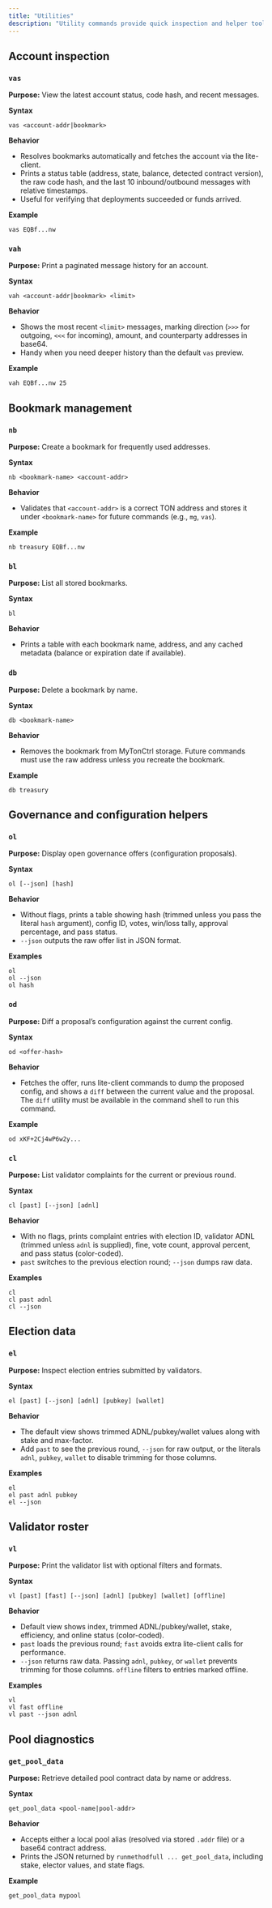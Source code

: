 ```yaml
---
title: "Utilities"
description: "Utility commands provide quick inspection and helper tools for accounts, bookmarks, governance artifacts, and validator data."
---
```


## Account inspection

### `vas`

**Purpose:** View the latest account status, code hash, and recent messages.

**Syntax**

```mytonctrl
vas <account-addr|bookmark>
```

**Behavior**

- Resolves bookmarks automatically and fetches the account via the lite-client.
- Prints a status table (address, state, balance, detected contract version), the raw code hash, and the last 10 inbound/outbound messages with relative timestamps.
- Useful for verifying that deployments succeeded or funds arrived.

**Example**

```mytonctrl
vas EQBf...nw
```

### `vah`

**Purpose:** Print a paginated message history for an account.

**Syntax**

```mytonctrl
vah <account-addr|bookmark> <limit>
```

**Behavior**

- Shows the most recent `<limit>` messages, marking direction (`>>>` for outgoing, `<<<` for incoming), amount, and counterparty addresses in base64.
- Handy when you need deeper history than the default `vas` preview.

**Example**

```mytonctrl
vah EQBf...nw 25
```

## Bookmark management

### `nb`

**Purpose:** Create a bookmark for frequently used addresses.

**Syntax**

```mytonctrl
nb <bookmark-name> <account-addr>
```

**Behavior**

- Validates that `<account-addr>` is a correct TON address and stores it under `<bookmark-name>` for future commands (e.g., `mg`, `vas`).

**Example**

```mytonctrl
nb treasury EQBf...nw
```

### `bl`

**Purpose:** List all stored bookmarks.

**Syntax**

```mytonctrl
bl
```

**Behavior**

- Prints a table with each bookmark name, address, and any cached metadata (balance or expiration date if available).

### `db`

**Purpose:** Delete a bookmark by name.

**Syntax**

```mytonctrl
db <bookmark-name>
```

**Behavior**

- Removes the bookmark from MyTonCtrl storage. Future commands must use the raw address unless you recreate the bookmark.

**Example**

```mytonctrl
db treasury
```

## Governance and configuration helpers

### `ol`

**Purpose:** Display open governance offers (configuration proposals).

**Syntax**

```mytonctrl
ol [--json] [hash]
```

**Behavior**

- Without flags, prints a table showing hash (trimmed unless you pass the literal `hash` argument), config ID, votes, win/loss tally, approval percentage, and pass status.
- `--json` outputs the raw offer list in JSON format.

**Examples**

```mytonctrl
ol
ol --json
ol hash
```

### `od`

**Purpose:** Diff a proposal’s configuration against the current config.

**Syntax**

```mytonctrl
od <offer-hash>
```

**Behavior**

- Fetches the offer, runs lite-client commands to dump the proposed config, and shows a `diff` between the current value and the proposal. The `diff` utility must be available in the command shell to run this command.

**Example**

```mytonctrl
od xKF+2Cj4wP6w2y...
```

### `cl`

**Purpose:** List validator complaints for the current or previous round.

**Syntax**

```mytonctrl
cl [past] [--json] [adnl]
```

**Behavior**

- With no flags, prints complaint entries with election ID, validator ADNL (trimmed unless `adnl` is supplied), fine, vote count, approval percent, and pass status (color-coded).
- `past` switches to the previous election round; `--json` dumps raw data.

**Examples**

```mytonctrl
cl
cl past adnl
cl --json
```

## Election data

### `el`

**Purpose:** Inspect election entries submitted by validators.

**Syntax**

```mytonctrl
el [past] [--json] [adnl] [pubkey] [wallet]
```

**Behavior**

- The default view shows trimmed ADNL/pubkey/wallet values along with stake and max-factor.
- Add `past` to see the previous round, `--json` for raw output, or the literals `adnl`, `pubkey`, `wallet` to disable trimming for those columns.

**Examples**

```mytonctrl
el
el past adnl pubkey
el --json
```

## Validator roster

### `vl`

**Purpose:** Print the validator list with optional filters and formats.

**Syntax**

```mytonctrl
vl [past] [fast] [--json] [adnl] [pubkey] [wallet] [offline]
```

**Behavior**

- Default view shows index, trimmed ADNL/pubkey/wallet, stake, efficiency, and online status (color-coded).
- `past` loads the previous round; `fast` avoids extra lite-client calls for performance.
- `--json` returns raw data. Passing `adnl`, `pubkey`, or `wallet` prevents trimming for those columns. `offline` filters to entries marked offline.

**Examples**

```mytonctrl
vl
vl fast offline
vl past --json adnl
```

## Pool diagnostics

### `get_pool_data`

**Purpose:** Retrieve detailed pool contract data by name or address.

**Syntax**

```mytonctrl
get_pool_data <pool-name|pool-addr>
```

**Behavior**

- Accepts either a local pool alias (resolved via stored `.addr` file) or a base64 contract address.
- Prints the JSON returned by `runmethodfull ... get_pool_data`, including stake, elector values, and state flags.

**Example**

```mytonctrl
get_pool_data mypool
```
